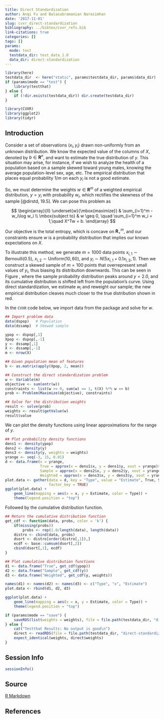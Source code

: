 ```yaml
---
title: Direct Standardization
author: Anqi Fu and Balasubramanian Narasimhan
date: '2017-11-01'
slug: cvxr_direct-standardization
bibliography: ../bibtex/cvxr_refs.bib
link-citations: true
categories: []
tags: []
params:
  mode: test
  testdata_dir: test_data_1.0
  data_dir: direct-standardization
---
```


```r
library(here)
testdata_dir  <- here("static", params$testdata_dir, params$data_dir) 
if (params$mode == "test") {
    library(testthat)
} else {
    if (!dir.exists(testdata_dir)) dir.create(testdata_dir)
}
```

```r
library(CVXR)
library(ggplot2)
library(tidyr)
```

## Introduction

Consider a set of observations $(x_i,y_i)$ drawn non-uniformly from an
unknown distribution. We know the expected value of the columns of
$X$, denoted by $b \in {\mathbf R}^n$, and want to estimate the true
distribution of $y$. This situation may arise, for instance, if we
wish to analyze the health of a population based on a sample skewed
toward young males, knowing the average population-level sex, age,
etc. The empirical distribution that places equal probability
$1/m$ on each $y_i$ is not a good estimate. 

So, we must determine the weights $w \in {\mathbf R}^m$ of a weighted
empirical distribution, $y = y_i$ with probability $w_i$, which
rectifies the skewness of the sample [@dirstd, 19.5]. We can pose this
problem as

$$
	\begin{array}{ll} \underset{w}{\mbox{maximize}} & \sum_{i=1}^m -w_i\log w_i \\
	\mbox{subject to} & w \geq 0, \quad \sum_{i=1}^m w_i = 1,\quad X^Tw = b.
	\end{array}
$$

Our objective is the total entropy, which is concave on ${\mathbf
R}_+^m$, and our constraints ensure $w$ is a probability distribution
that implies our known expectations on $X$. 

To illustrate this method, we generate $m = 1000$ data points
$x_{i,1} \sim \mbox{Bernoulli}(0.5)$,
$x_{i,2} \sim \mbox{Uniform}(10,60)$, and
$y_i \sim N(5x_{i,1} + 0.1x_{i,2},1)$. Then we construct a skewed
sample of $m = 100$ points that overrepresent small values of $y_i$,
thus biasing its distribution downwards. This can be seen in Figure
\ref{fig:direct-std}, where the sample probability distribution peaks
around $y = 2.0$, and its cumulative distribution is shifted left from
the population's curve. Using direct standardization, we estimate
$w_i$ and reweight our sample; the new empirical distribution cleaves
much closer to the true distribution shown in red.

In the `CVXR` code below, we import data from the package and solve
for $w$.

```r
## Import problem data
data(dspop)   # Population
data(dssamp)  # Skewed sample

ypop <- dspop[,1]
Xpop <- dspop[,-1]
y <- dssamp[,1]
X <- dssamp[,-1]
m <- nrow(X)

## Given population mean of features
b <- as.matrix(apply(Xpop, 2, mean))

## Construct the direct standardization problem
w <- Variable(m)
objective <- sum(entr(w))
constraints <- list(w >= 0, sum(w) == 1, t(X) %*% w == b)
prob <- Problem(Maximize(objective), constraints)

## Solve for the distribution weights
result <- solve(prob)
weights <- result$getValue(w)
result$value
```

We can plot the density functions using linear approximations for the
range of $y$. 

```r
## Plot probability density functions
dens1 <- density(ypop)
dens2 <- density(y)
dens3 <- density(y, weights = weights)
yrange <- seq(-3, 15, 0.01)
d <- data.frame(x = yrange,
                True = approx(x = dens1$x, y = dens1$y, xout = yrange)$y,
                Sample = approx(x = dens2$x, y = dens2$y, xout = yrange)$y,
                Weighted = approx(x = dens3$x, y = dens3$y, xout = yrange)$y)
plot.data <- gather(data = d, key = "Type", value = "Estimate", True, Sample, Weighted,
                    factor_key = TRUE)
ggplot(plot.data) +
    geom_line(mapping = aes(x = x, y = Estimate, color = Type)) +
    theme(legend.position = "top")
```

Followed by the cumulative distribution function.

```r
## Return the cumulative distribution function
get_cdf <- function(data, probs, color = 'k') {
    if(missing(probs))
        probs <- rep(1.0/length(data), length(data))
    distro <- cbind(data, probs)
    dsort <- distro[order(distro[,1]),]
    ecdf <- base::cumsum(dsort[,2])
    cbind(dsort[,1], ecdf)
}

## Plot cumulative distribution functions
d1 <- data.frame("True", get_cdf(ypop))
d2 <- data.frame("Sample", get_cdf(y))
d3 <- data.frame("Weighted", get_cdf(y, weights))

names(d1) <- names(d2) <- names(d3) <- c("Type", "x", "Estimate")
plot.data <- rbind(d1, d2, d3)

ggplot(plot.data) +
    geom_line(mapping = aes(x = x, y = Estimate, color = Type)) +
    theme(legend.position = "top")
```

```r
if (params$mode == "save") {
    saveRDS(list(weights = weights), file = file.path(testdata_dir, "direct-standardization.RDS"))
} else {
    cat("Testthat Results: No output is good\n")
    direct <- readRDS(file = file.path(testdata_dir, "direct-standardization.RDS"))
    expect_identical(weights, direct$weights)
}
```

## Session Info

```r
sessionInfo()
```

## Source

[R Markdown](https://github.com/bnaras/cvxr_docs/blob/master/content/cvxr_examples/direct-standardization.Rmd)


## References
